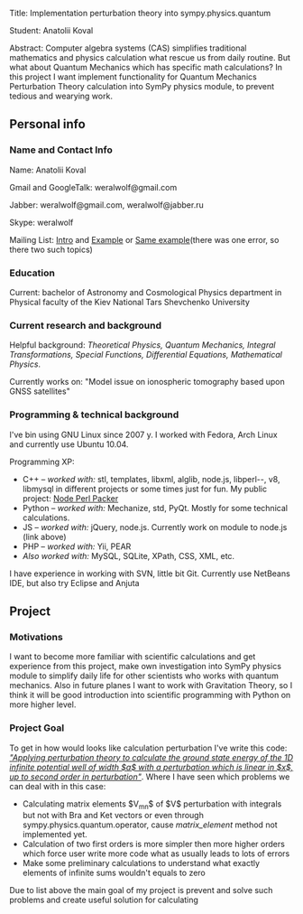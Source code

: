 Title:                Implementation perturbation theory into sympy.physics.quantum

Student:              Anatolii Koval

Abstract:             Computer algebra systems (CAS) simplifies traditional mathematics and physics calculation what rescue us from daily routine. But what about Quantum Mechanics which has specific math calculations? In this project I want implement functionality for Quantum Mechanics Perturbation Theory calculation into SymPy physics module, to prevent tedious and wearying work.

== Personal info ==
=== Name and Contact Info ===



Name: Anatolii Koval

Gmail and GoogleTalk: weralwolf@gmail.com

Jabber: weralwolf@gmail.com, weralwolf@jabber.ru

Skype: weralwolf

Mailing List: <a href="http://groups.google.com/group/sympy/browse_thread/thread/3e6a1cf2c1cfd393">Intro</a> and <a href="http://groups.google.com/group/sympy/browse_thread/thread/ade9df0af84bd17c">Example</a> or <a href="http://groups.google.com/group/sympy/browse_thread/thread/d9f556fd2661b078">Same example</a>(there was one error, so there two such topics)

=== Education ===

Current: bachelor of Astronomy and Cosmological Physics department in Physical faculty of the Kiev National Tars Shevchenko University

=== Current research and background ===

Helpful background: <i>Theoretical Physics, Quantum Mechanics, Integral Transformations, Special Functions, Differential Equations, Mathematical Physics</i>.

Currently works on: "Model issue on ionospheric tomography based upon GNSS satellites"

=== Programming & technical background ===

I've bin using GNU Linux since 2007 y. I worked with Fedora, Arch Linux and currently use Ubuntu 10.04.

Programming XP:
* C++ – <i>worked with:</i> stl, templates, libxml, alglib, node.js, libperl--, v8, libmysql in different projects or some times just for fun. My public project: <a href="https://github.com/weralwolf/node-perl-packer">Node Perl Packer</a>
* Python – <i>worked with:</i> Mechanize, std, PyQt. Mostly for some technical calculations.
* JS – <i>worked with:</i> jQuery, node.js. Currently work on module to node.js (link above)
* PHP – <i>worked with:</i> Yii, PEAR
* <i>Also worked with:</i> MySQL, SQLite, XPath, CSS, XML, etc.

I have experience in working with SVN, little bit Git.
Currently use NetBeans IDE, but also try Eclipse and Anjuta

== Project ==
=== Motivations ===

I want to become more familiar with scientific calculations and get experience from this project, make own investigation into SymPy physics module to simplify daily life for other scientists who works with quantum mechanics. Also in future planes I want to work with Gravitation Theory, so I think it will be good introduction into scientific programming with Python on more higher level. 

=== Project Goal ===

To get in how would looks like calculation perturbation I've write this code: <a href="http://pygments.org/demo/17049/"><i>"Applying perturbation theory to calculate the ground state energy of the 1D infinite potential well of width $a$ with a perturbation which is linear in $x$, up to second order in perturbation"</i></a>. Where I have seen which problems we can deal with in this case:
* Calculating matrix elements $V<sub>mn</sub>$ of $V$ perturbation with integrals but not with Bra and Ket vectors or even through sympy.physics.quantum.operator, cause ''matrix_element'' method not implemented yet.
* Calculation of two first orders is more simpler then more higher orders which force user write more code what as usually leads to lots of errors
* Make some preliminary calculations to understand what exactly elements of infinite sums wouldn't equals to zero
Due to list above the main goal of my project is prevent and solve such problems and create useful solution for calculating 